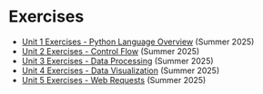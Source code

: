 # Exercises {.unnumbered}

  + [Unit 1 Exercises - Python Language Overview](https://colab.research.google.com/drive/1vvvyyJ5dm6L0BPTr9gKvDL6Xkeyz81ih?usp=sharing) (Summer 2025)
  + [Unit 2 Exercises - Control Flow](https://colab.research.google.com/drive/1YgWAD0badO8gBVPVs-RuMkGQ5axP8esC?usp=sharing) (Summer 2025)
  + [Unit 3 Exercises - Data Processing](https://colab.research.google.com/drive/1DUaKuN36Lut5eRw1sziGTvACGzsqPBQN?usp=sharing) (Summer 2025)
  + [Unit 4 Exercises - Data Visualization](https://colab.research.google.com/drive/1M3Ye0bD4qWUzOWUuS_Cx2-yX20CiKZKv?usp=sharing) (Summer 2025)
  + [Unit 5 Exercises - Web Requests](https://colab.research.google.com/drive/16wEhg2Vosgr_zDC84fMWu2OYSDwe5NxN?usp=sharing) (Summer 2025)
